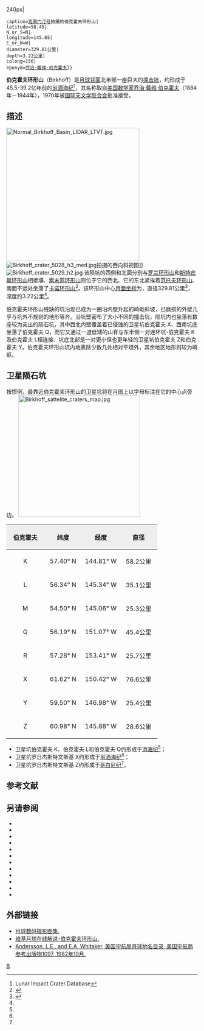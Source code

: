 {{lunar crater data|
 image=Normal_birkoff.jpg{{!}}240px|
 caption=[[克莱门汀号|克莱门汀号]]拍摄的伯克霍夫环形山|
 latitude=58.45|
 N_or_S=N|
 longitude=145.65|
 E_or_W=W|
 diameter=329.81公里|
 depth=3.22公里|
 colong=156|
 eponym=[[乔治·戴维·伯克霍夫|乔治·戴维·伯克霍夫]]}}
'''伯克霍夫环形山'''（Birkhoff）是[[月球背面|月球背面]]北半部一座巨大的[[撞击坑|撞击坑]]，约形成于45.5-39.2亿年前的[[前酒海纪|前酒海纪]]<ref name=LICD>Lunar Impact Crater Database</ref>，其名称取自[[美国|美国]][[数学家|数学家]][[乔治·戴维·伯克霍夫|乔治·戴维·伯克霍夫]]（1884年－1944年），1970年被[[国际天文学联合会|国际天文学联合会]]批准接受。

==描述== 
[[File:Normal_Birkhoff_Basin_LIDAR_LTVT.jpg|350px]]
[[File:Birkhoff_crater_5028_h3_med.jpg|thumb]]拍摄的西向斜视图]]
[[File:Birkhoff_crater_5029_h2.jpg|thumb]]
该陨坑的西侧和北面分别与[[罗兰环形山|罗兰环形山]]和[[斯特宾斯环形山|斯特宾斯环形山]]相接壤、[[索末菲环形山|索末菲环形山]]则位于它的西北、它的东北紧挨着[[范托夫环形山|范托夫环形山]]、南面不远处坐落了[[卡诺环形山|卡诺环形山]]<ref>{{Cite web |url=http://planetarynames.wr.usgs.gov/images/Lunar/lac_19_lo.pdf |title=Crater Birkhoff on the map LAC-19. |accessdate=2016-11-23 |archive-date=2013-02-20 |archive-url=https://web.archive.org/web/20130220125323/http://planetarynames.wr.usgs.gov/images/Lunar/lac_19_lo.pdf |dead-url=no }}</ref>。该环形山中心[[月面坐标|月面坐标]]为{{Coord|58.45|N|145.65|W|globe:Moon|nogoogle=1|noosm=1}}，直径329.81公里<ref name="IAU">{{Cite web |url=http://planetarynames.wr.usgs.gov/Feature/753 |title=Directory of the International Astronomical Union |accessdate=2016-11-23 |archive-date=2018-06-25 |archive-url=https://web.archive.org/web/20180625185923/https://planetarynames.wr.usgs.gov/Feature/753 |dead-url=no }}</ref>，深度约3.22公里<ref name="LICD"/>。

伯克霍夫环形山残缺的坑沿现已成为一圈沿内壁升起的崎岖斜坡，已磨损的外壁几乎与坑外不规则的地形等齐。沿坑壁密布了大小不同的撞击坑，陨坑内也坐落有数座较为突出的陨石坑，其中西北内壁覆盖着已侵蚀的卫星坑伯克霍夫 X、西南坑底坐落了伯克霍夫 Q，而它又通过一道低矮的山脊与东半侧一对连环坑-伯克霍夫 K及伯克霍夫 L相连接、坑底北部是一对更小但也更年轻的卫星坑伯克霍夫 Z和伯克霍夫 Y。伯克霍夫环形山坑内地表除少数几处相对平坦外，其余地区地形则较为崎岖。

==卫星陨石坑==
按惯例，最靠近伯克霍夫环形山的卫星坑将在月图上以字母标注在它的中心点旁边。
[[Image:Birkhoff_sattelite_craters_map.jpg|320px]]

{| class="wikitable"
!width="25%" style="background:#eeeeee;" |伯克霍夫 
!width="25%" style="background:#eeeeee;" |纬度
!width="25%" style="background:#eeeeee;" |经度
!width="25%" style="background:#eeeeee;" |直径
|-
|align="center"|K
|align="center"|57.40° N
|align="center"|144.81° W
|align="center"|58.2公里
|-
|align="center"|L
|align="center"|56.34° N
|align="center"|145.34° W
|align="center"|35.1公里
|-
|align="center"|M
|align="center"|54.50° N
|align="center"|145.06° W
|align="center"|25.3公里
|-
|align="center"|Q
|align="center"|56.19° N
|align="center"|151.07° W
|align="center"|45.4公里
|-
|align="center"|R
|align="center"|57.28° N
|align="center"|153.41° W
|align="center"|25.7公里
|-
|align="center"|X
|align="center"|61.62° N
|align="center"|150.42° W
|align="center"|76.6公里
|-
|align="center"|Y
|align="center"|59.50° N
|align="center"|146.98° W
|align="center"|25.4公里
|-
|align="center"|Z
|align="center"|60.98° N
|align="center"|145.88° W
|align="center"|28.6公里
|}{{clear}}
* 卫星坑伯克霍夫 K、伯克霍夫 L和伯克霍夫 Q约形成于[[酒海纪|酒海纪]]<ref name="LICD"/>；
* 卫星坑罗日杰斯特文斯基 X约形成于[[前酒海纪|前酒海纪]]<ref name="LICD"/>；
* 卫星坑罗日杰斯特文斯基 Z约形成于[[哥白尼纪|哥白尼纪]]<ref name="LICD"/>。

==参考文献==
{{reflist}}

==另请参阅==
{{refbegin}}
* {{cite book
  | last1 = Andersson
  | first1 = L. E.
  | last2 = Whitaker
  | first2 = E. A.
  | authorlink2 = Ewen Whitaker
  | date = 1982
  | title = [[NASA|NASA]] Catalogue of Lunar Nomenclature
  | publisher = NASA RP-1097
  | ref = harv
  }}
* {{cite web
  | last = Blue
  | first = Jennifer
  | date = July 25, 2007
  | title = Gazetteer of Planetary Nomenclature
  | publisher = [[United_States_Geological_Survey|USGS]]
  | url = http://planetarynames.wr.usgs.gov/
  | accessdate = 2007-08-05
  | ref = harv
  | archive-date = 2012-04-08
  | archive-url = https://www.webcitation.org/66mXDr4G9?url=http://planetarynames.wr.usgs.gov/
  | dead-url = no
  }}
* {{cite book
  | last1 = Bussey
  | first1 = B.
  | authorlink1 = Ben Bussey
  | last2 = Spudis
  | first2 = P.
  | authorlink2 = Paul Spudis
  | date = 2004
  | title = The Clementine Atlas of the Moon
  | publisher = Cambridge University Press
  | location = New York
  | isbn = 978-0-521-81528-4
  | ref = harv
  }}
* {{cite book
  | last1 = Cocks
  | first1 = Elijah E.
  | last2 = Cocks
  | first2 = Josiah C.
  | date = 1995
  | title = Who's Who on the Moon: A Biographical Dictionary of Lunar Nomenclature
  | url = https://archive.org/details/isbn_9780936389271
  | publisher = Tudor Publishers
  | isbn = 978-0-936389-27-1
  | ref = harv
  }}
* {{cite web
  | last = McDowell
  | first = Jonathan
  | date = July 15, 2007
  | url = http://host.planet4589.org/astro/lunar/
  | title = Lunar Nomenclature
  | publisher = Jonathan's Space Report
  | accessdate = 2007-10-24
  | ref = harv
  | archive-date = 2012-05-26
  | archive-url = https://www.webcitation.org/67wcYNfK3?url=http://host.planet4589.org/astro/lunar/
  | dead-url = no
  }}
* {{cite journal| last1 = Menzel| first1 = D. H.| last2 = Minnaert| first2 = M.| last3 = Levin| first3 = B.| last4 = Dollfus| first4 = A.| last5 = Bell| first5 = B.| title = Report on Lunar Nomenclature by the Working Group of Commission 17 of the IAU| doi = 10.1007/BF00171763| journal = Space Science Reviews| volume = 12| issue = 2| pages = 136–186| date = 1971| bibcode = 1971SSRv...12..136M| ref = harv}}
* {{cite book
  | first = Patrick
  | last = Moore
  | authorlink = Patrick Moore
  | date = 2001
  | title = On the Moon
  | url = https://archive.org/details/patrickmooreonmo00patr
  | publisher = Sterling Publishing Co.
  | isbn = 978-0-304-35469-6
  | ref = harv
  }}
* {{cite book
  | first = Fred W.
  | last = Price
  | date = 1988
  | title = The Moon Observer's Handbook
  | publisher = Cambridge University Press
  | isbn = 978-0-521-33500-3
  | ref = harv
  }}
* {{cite book
  | last = Rükl
  | first = Antonín
  | authorlink = Antonín Rükl
  | date = 1990
  | title = Atlas of the Moon
  | publisher = Kalmbach Books
  | isbn = 978-0-913135-17-4
  | ref = harv
  }}
* {{cite book
  | last = Webb
  | first = Rev. T. W.
  | authorlink = Thomas William Webb
  | date = 1962
  | title = Celestial Objects for Common Telescopes
  | url = https://archive.org/details/celestialobjects00webb
  | edition = 6th revised
  | publisher = Dover
  | isbn = 978-0-486-20917-3
  | ref = harv
  }}
* {{cite book
  | first = Ewen A.
  | last = Whitaker
  | authorlink = Ewen Whitaker
  | date = 1999
  | title = Mapping and Naming the Moon
  | publisher = Cambridge University Press
  | isbn = 978-0-521-62248-6
  | ref = harv
  }}
* {{cite book
  | first = Peter T.
  | last = Wlasuk
  | date = 2000
  | title = Observing the Moon
  | publisher = Springer
  | isbn = 978-1-85233-193-1
  | ref = harv
 }}
{{refend}}

==外部链接==
* [http://www.lpi.usra.edu/resources/lunar_orbiter/bin/srch_nam.shtml?Birkhoff%7C0 月球数码摄影图集.] {{Wayback|url=http://www.lpi.usra.edu/resources/lunar_orbiter/bin/srch_nam.shtml?Birkhoff%7C0 |date=20201127014154 }}
* [http://the-moon.wikispaces.com/Birkhoff 维基月球在线解说-伯克霍夫环形山.] {{Wayback|url=http://the-moon.wikispaces.com/Birkhoff |date=20180506203300 }}
* [http://planet4589.org/astro/lunar/RP-1097.pdf Andersson, L.E., and E.A. Whitaker, 美国宇航局月球地名目录, 美国宇航局参考出版物1097, 1982年10月.] {{Wayback|url=http://planet4589.org/astro/lunar/RP-1097.pdf |date=20141006125838 }}

[[Category:月球环形山|B]]
{{月球环形山 (A-B)}}